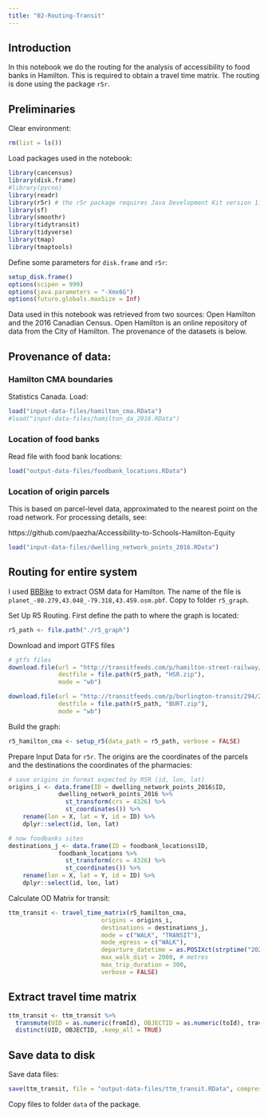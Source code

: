 ```yaml
---
title: "02-Routing-Transit"
---
```


## Introduction

In this notebook we do the routing for the analysis of accessibility to food banks in Hamilton. This is required to obtain a travel time matrix. The routing is done using the package `r5r`.

## Preliminaries

Clear environment:
```r
rm(list = ls())
```

Load packages used in the notebook:
```r
library(cancensus)
library(disk.frame)
#library(pycno)
library(readr)
library(r5r) # the r5r package requires Java Development Kit version 11, which can be downloaded from https://www.oracle.com/java/technologies/javase-jdk11-downloads.html
library(sf)
library(smoothr)
library(tidytransit)
library(tidyverse)
library(tmap)
library(tmaptools)
```

Define some parameters for `disk.frame` and `r5r`:
```r
setup_disk.frame()
options(scipen = 999)
options(java.parameters = "-Xmx6G")
options(future.globals.maxSize = Inf)
```

Data used in this notebook was retrieved from two sources: Open Hamilton and the 2016 Canadian Census. Open Hamilton is an online repository of data from the City of Hamilton. The provenance of the datasets is below.

## Provenance of data: 

### Hamilton CMA boundaries

Statistics Canada. Load:
```r
load("input-data-files/hamilton_cma.RData")
#load("input-data-files/hamilton_da_2016.RData")
```

### Location of food banks

Read file with food bank locations:
```r
load("output-data-files/foodbank_locations.RData")
```

### Location of origin parcels

This is based on parcel-level data, approximated to the nearest point on the road network. For processing details, see:

https://github.com/paezha/Accessibility-to-Schools-Hamilton-Equity

```r
load("input-data-files/dwelling_network_points_2016.RData")
```

## Routing for entire system

I used [BBBike](https://download.bbbike.org/osm/bbbike/) to extract OSM data for Hamilton. The name of the file is `planet_-80.279,43.048_-79.318,43.459.osm.pbf`. Copy to folder `r5_graph`.

Set Up R5 Routing. First define the path to where the graph is located:
```r
r5_path <- file.path("./r5_graph")
```

Download and import GTFS files

```r
# gtfs files
download.file(url = "http://transitfeeds.com/p/hamilton-street-railway/31/20210122/download", 
              destfile = file.path(r5_path, "HSR.zip"), 
              mode = "wb")

download.file(url = "http://transitfeeds.com/p/burlington-transit/294/20210315/download", 
              destfile = file.path(r5_path, "BURT.zip"), 
              mode = "wb")
```

Build the graph:

```r
r5_hamilton_cma <- setup_r5(data_path = r5_path, verbose = FALSE)
```

Prepare Input Data for `r5r`. The origins are the coordinates of the parcels and the destinations the coordinates of the pharmacies:
```r
# save origins in format expected by R5R (id, lon, lat)
origins_i <- data.frame(ID = dwelling_network_points_2016$ID, 
              dwelling_network_points_2016 %>%
                st_transform(crs = 4326) %>%
                st_coordinates()) %>%
    rename(lon = X, lat = Y, id = ID) %>%
    dplyr::select(id, lon, lat)

# now foodbanks sites
destinations_j <- data.frame(ID = foodbank_locations$ID, 
              foodbank_locations %>%
                st_transform(crs = 4326) %>%
                st_coordinates()) %>%
    rename(lon = X, lat = Y, id = ID) %>%
    dplyr::select(id, lon, lat)
```

Calculate OD Matrix for transit:

```r
ttm_transit <- travel_time_matrix(r5_hamilton_cma,
                          origins = origins_i,
                          destinations = destinations_j,
                          mode = c("WALK", "TRANSIT"),
                          mode_egress = c("WALK"),
                          departure_datetime = as.POSIXct(strptime("2021-03-30 08:00:00", "%Y-%m-%d %H:%M:%S", tz = "EST5EDT")),
                          max_walk_dist = 2000, # metres
                          max_trip_duration = 300, 
                          verbose = FALSE)
```

## Extract travel time matrix

```r
ttm_transit <- ttm_transit %>%
  transmute(UID = as.numeric(fromId), OBJECTID = as.numeric(toId), travel_time) %>%
  distinct(UID, OBJECTID, .keep_all = TRUE)
```

## Save data to disk

Save data files:
```r
save(ttm_transit, file = "output-data-files/ttm_transit.RData", compress = "xz")
```

Copy files to folder `data` of the package.
